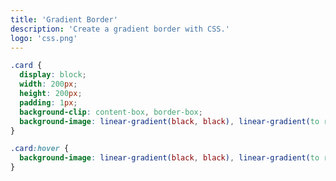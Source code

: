 ```yaml
---
title: 'Gradient Border'
description: 'Create a gradient border with CSS.'
logo: 'css.png'
---
```


```css
.card {
  display: block;
  width: 200px;
  height: 200px;
  padding: 1px;
  background-clip: content-box, border-box;
  background-image: linear-gradient(black, black), linear-gradient(to right, gray, gray);
}

.card:hover {
  background-image: linear-gradient(black, black), linear-gradient(to right, red, red);
}
```
